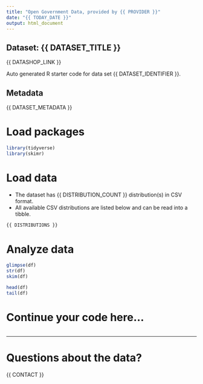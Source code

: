 ```yaml
---
title: "Open Government Data, provided by {{ PROVIDER }}"
date: "{{ TODAY_DATE }}"
output: html_document
---
```


## Dataset: {{ DATASET_TITLE }}

{{ DATASHOP_LINK }}

Auto generated R starter code for data set {{ DATASET_IDENTIFIER }}.

## Metadata

{{ DATASET_METADATA }}

# Load packages

```r

library(tidyverse)
library(skimr)

```

# Load data

-   The dataset has {{ DISTRIBUTION_COUNT }} distribution(s) in CSV format.
-   All available CSV distributions are listed below and can be read into a tibble.

```r

{{ DISTRIBUTIONS }}

```

# Analyze data

```r

glimpse(df)
str(df)
skim(df)

head(df)
tail(df)

```

# Continue your code here...

```r

```

------------------------------------------------------------------------

# Questions about the data?

{{ CONTACT }}

